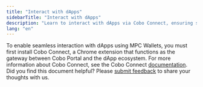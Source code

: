 ```yaml
---
title: "Interact with dApps"
sidebarTitle: "Interact with dApps"
description: "Learn to interact with dApps via Cobo Connect, ensuring secure transactions and efficient management of decentralized applications in one integrated platform."
lang: "en"
---
```


To enable seamless interaction with dApps using MPC Wallets, you must first install Cobo Connect, a Chrome extension that functions as the gateway between Cobo Portal and the dApp ecosystem. For more information about Cobo Connect, see the Cobo Connect [documentation](/en/cobo-connect/set-up).
<Tip>Did you find this document helpful? Please [submit feedback](https://forms.zohopublic.com/cobo/form/DocumentFeedbackForm/formperma/QvLOhxJv1_JMsJ-1dleZ8Itb_7rzN-LtgvsDdxosoVI) to share your thoughts with us.</Tip>